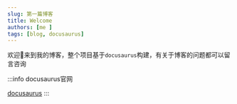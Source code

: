 ```yaml
---
slug: 第一篇博客
title: Welcome
authors: [me ]
tags: [blog, docusaurus]
---
```



欢迎👏来到我的博客，整个项目基于`docusaurus`构建，有关于博客的问题都可以留言咨询

:::info docusaurus官网

[docusaurus](https://docusaurus.io/zh-CN/)
:::
